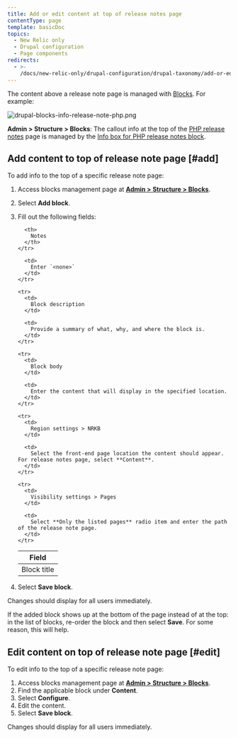 ```yaml
---
title: Add or edit content at top of release notes page
contentType: page
template: basicDoc
topics:
  - New Relic only
  - Drupal configuration
  - Page components
redirects:
  - >-
    /docs/new-relic-only/drupal-configuration/drupal-taxonomy/add-or-edit-content-top-release-notes-page/
---
```


The content above a release note page is managed with [Blocks](/admin/structure/block). For example:

![drupal-blocks-info-release-note-php.png](./images/drupal-blocks-info-release-note-php.png "drupal-blocks-info-release-note-php.png")

**Admin > Structure > Blocks**: The callout info at the top of the [PHP release notes](/docs/release-notes/agent-release-notes/php-release-notes) page is managed by the [Info box for PHP release notes block](/admin/structure/block/manage/block/146/configure).

## Add content to top of release note page [#add]

To add info to the top of a specific release note page:

1. Access blocks management page at [**Admin > Structure > Blocks**](/admin/structure/block).
2. Select **Add block**.
3. Fill out the following fields:

   <Table>
     <thead>
       <tr>
         <th width={150}>
           Field
         </th>

         <th>
           Notes
         </th>
       </tr>
     </thead>

     <tbody>
       <tr>
         <td>
           Block title
         </td>

         <td>
           Enter `<none>`
         </td>
       </tr>

       <tr>
         <td>
           Block description
         </td>

         <td>
           Provide a summary of what, why, and where the block is.
         </td>
       </tr>

       <tr>
         <td>
           Block body
         </td>

         <td>
           Enter the content that will display in the specified location.
         </td>
       </tr>

       <tr>
         <td>
           Region settings > NRKB
         </td>

         <td>
           Select the front-end page location the content should appear. For release notes page, select **Content**.
         </td>
       </tr>

       <tr>
         <td>
           Visibility settings > Pages
         </td>

         <td>
           Select **Only the listed pages** radio item and enter the path of the release note page.
         </td>
       </tr>
     </tbody>
   </Table>
4. Select **Save block**.

Changes should display for all users immediately.

If the added block shows up at the bottom of the page instead of at the top: in the list of blocks, re-order the block and then select **Save**. For some reason, this will help.

## Edit content on top of release note page [#edit]

To edit info to the top of a specific release note page:

1. Access blocks management page at [**Admin > Structure > Blocks**](/admin/structure/block).
2. Find the applicable block under **Content**.
3. Select **Configure**.
4. Edit the content.
5. Select **Save block**.

Changes should display for all users immediately.

